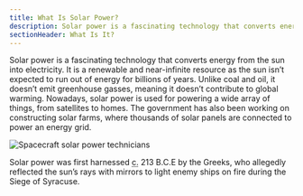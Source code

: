 ```yaml
---
title: What Is Solar Power?
description: Solar power is a fascinating technology that converts energy from the sun into electricity
sectionHeader: What Is It?
---
```



Solar power is a fascinating technology that converts energy from the sun into electricity.
It is a renewable and near-infinite resource
as the sun isn’t expected to run out of energy for billions of years.
Unlike coal and oil, it doesn’t emit greenhouse gasses, meaning it doesn’t contribute to global warming.
Nowadays, solar power is used for powering a wide array of things, from satellites to homes.
The government has also been working on constructing solar farms,
where thousands of solar panels are connected to power an energy grid.

![Spacecraft solar power technicians](/images/what-is-solar.avif)

<Admonition type="fun-fact">
  Solar power was first harnessed <abbr title="circa">c.</abbr> 213 B.C.E by the
  Greeks, who allegedly reflected the sun’s rays with mirrors to light enemy
  ships on fire during the Siege of Syracuse.
</Admonition>
